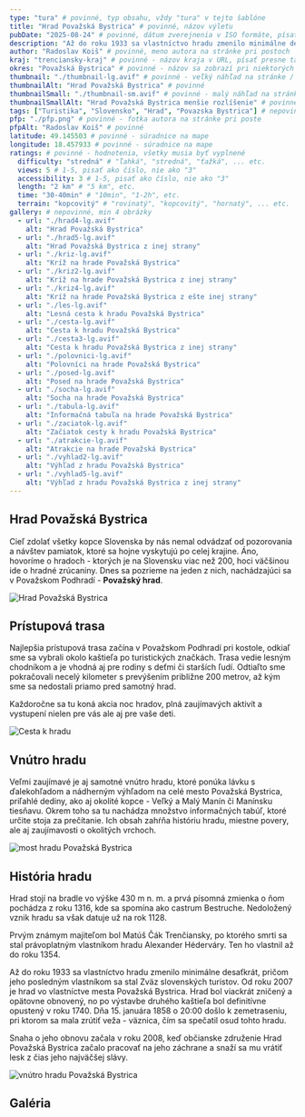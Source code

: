 ```yaml
---
type: "tura" # povinné, typ obsahu, vždy "tura" v tejto šablóne
title: "Hrad Považská Bystrica" # povinné, názov výletu
pubDate: "2025-08-24" # povinné, dátum zverejnenia v ISO formáte, písať presne tak ako v šablóne - YYYY-MM-DD
description: "Až do roku 1933 sa vlastníctvo hradu zmenilo minimálne desaťkrát, pričom jeho posledným vlastníkom sa stal Zväz slovenských turistov. Od roku 2007 je hrad vo vlastníctve mesta Považská Bystrica. Hrad bol viackrát zničený a opätovne obnovený, no po výstavbe druhého kaštieľa bol definitívne opustený v roku 1740." # povinné, krátky popis výletu, max 350 znakov, min 200 znakov, môžeš zobrať prvých 350 znakov z textu
author: "Radoslav Koiš" # povinné, meno autora na stránke pri postoch
kraj: "trenciansky-kraj" # povinné - názov kraja v URL, písať presne tak ako podľa šablony "trenciansky-kraj" etc.
okres: "Považská Bystrica" # povinné - názov sa zobrazí pri niektorých postoch
thumbnail: "./thumbnail-lg.avif" # povinné - veľký náhľad na stránke / hero v homepage
thumbnailAlt: "Hrad Považská Bystrica" # povinné
thumbnailSmall: "./thumbnail-sm.avif" # povinné - malý náhľad na stránke
thumbnailSmallAlt: "Hrad Považská Bystrica menšie rozlíšenie" # povinné
tags: ["Turistika", "Slovensko", "Hrad", "Povazska Bystrica"] # nepovinné, nikde sa nezobrazia, ale pomôžu s SEO, písať bez diakrit
pfp: "./pfp.png" # povinné - fotka autora na stránke pri poste
pfpAlt: "Radoslav Koiš" # povinné
latitude: 49.145503 # povinné - súradnice na mape
longitude: 18.457933 # povinné - súradnice na mape
ratings: # povinné - hodnotenia, všetky musia byť vyplnené
  difficulty: "stredná" # "ľahká", "stredná", "ťažká", ... etc.
  views: 5 # 1-5, pisať ako číslo, nie ako "3"
  accessibility: 3 # 1-5, pisať ako číslo, nie ako "3"
  length: "2 km" # "5 km", etc.
  time: "30-40min" # "10min", "1-2h", etc.
  terrain: "kopcovitý" # "rovinatý", "kopcovitý", "hornatý", ... etc.
gallery: # nepovinné, min 4 obrázky
  - url: "./hrad4-lg.avif"
    alt: "Hrad Považská Bystrica"
  - url: "./hrad5-lg.avif"
    alt: "Hrad Považská Bystrica z inej strany"
  - url: "./kriz-lg.avif"
    alt: "Kríž na hrade Považská Bystrica"
  - url: "./kriz2-lg.avif"
    alt: "Kríž na hrade Považská Bystrica z inej strany"
  - url: "./kriz4-lg.avif"
    alt: "Kríž na hrade Považská Bystrica z ešte inej strany"
  - url: "./les-lg.avif"
    alt: "Lesná cesta k hradu Považská Bystrica"
  - url: "./cesta-lg.avif"
    alt: "Cesta k hradu Považská Bystrica"
  - url: "./cesta3-lg.avif"
    alt: "Cesta k hradu Považská Bystrica z inej strany"
  - url: "./polovnici-lg.avif"
    alt: "Polovníci na hrade Považská Bystrica"
  - url: "./posed-lg.avif"
    alt: "Posed na hrade Považská Bystrica"
  - url: "./socha-lg.avif"
    alt: "Socha na hrade Považská Bystrica"
  - url: "./tabula-lg.avif"
    alt: "Informačná tabuľa na hrade Považská Bystrica"
  - url: "./zaciatok-lg.avif"
    alt: "Začiatok cesty k hradu Považská Bystrica"
  - url: "./atrakcie-lg.avif"
    alt: "Atrakcie na hrade Považská Bystrica"
  - url: "./vyhlad2-lg.avif"
    alt: "Výhľad z hradu Považská Bystrica"
  - url: "./vyhlad5-lg.avif"
    alt: "Výhľad z hradu Považská Bystrica z inej strany"
---
```


## Hrad Považská Bystrica

Cieľ zdolať všetky kopce Slovenska by nás nemal odvádzať od pozorovania a návštev pamiatok, ktoré sa hojne vyskytujú po celej krajine. Áno, hovoríme o hradoch - ktorých je na Slovensku viac než 200, hoci väčšinou ide o hradné zrúcaniny. Dnes sa pozrieme na jeden z nich, nachádzajúci sa v Považskom Podhradí - **Považský hrad**.

![Hrad Považská Bystrica](./hrad2-lg.avif)

## Prístupová trasa

Najlepšia prístupová trasa začína v Považskom Podhradí pri kostole, odkiaľ sme sa vybrali okolo kaštieľa po turistických značkách. Trasa vedie lesným chodníkom a je vhodná aj pre rodiny s deťmi či starších ľudí. Odtiaľto sme pokračovali necelý kilometer s prevýšením približne 200 metrov, až kým sme sa nedostali priamo pred samotný hrad.

<Aside type="tip" title="Rada pre Vás!">
  Každoročne sa tu koná akcia noc hradov, plná zaujímavých aktivít a vystupení
  nielen pre vás ale aj pre vaše deti.
</Aside>

![Cesta k hradu](./cesta2-lg.avif)

## Vnútro hradu

Veľmi zaujímavé je aj samotné vnútro hradu, ktoré ponúka lávku s ďalekohľadom a nádherným výhľadom na celé mesto Považská Bystrica, priľahlé dediny, ako aj okolité kopce - Veľký a Malý Manín či Manínsku tiesňavu. Okrem toho sa tu nachádza množstvo informačných tabúľ, ktoré určite stoja za prečítanie. Ich obsah zahŕňa históriu hradu, miestne povery, ale aj zaujímavosti o okolitých vrchoch.

![most hradu Považská Bystrica](./most-lg.avif)

## História hradu

Hrad stojí na bradle vo výške 430 m n. m. a prvá písomná zmienka o ňom pochádza z roku 1316, kde sa spomína ako castrum Bestruche. Nedoložený vznik hradu sa však datuje už na rok 1128.

Prvým známym majiteľom bol Matúš Čák Trenčiansky, po ktorého smrti sa stal právoplatným vlastníkom hradu Alexander Héderváry. Ten ho vlastnil až do roku 1354.

Až do roku 1933 sa vlastníctvo hradu zmenilo minimálne desaťkrát, pričom jeho posledným vlastníkom sa stal Zväz slovenských turistov. Od roku 2007 je hrad vo vlastníctve mesta Považská Bystrica. Hrad bol viackrát zničený a opätovne obnovený, no po výstavbe druhého kaštieľa bol definitívne opustený v roku 1740. Dňa 15. januára 1858 o 20:00 došlo k zemetraseniu, pri ktorom sa mala zrútiť veža - väznica, čím sa spečatil osud tohto hradu.

Snaha o jeho obnovu začala v roku 2008, keď občianske združenie Hrad Považská Bystrica začalo pracovať na jeho záchrane a snaží sa mu vrátiť lesk z čias jeho najväčšej slávy.

![vnútro hradu Považská Bystrica](./hrad2-lg.avif)

## Galéria
